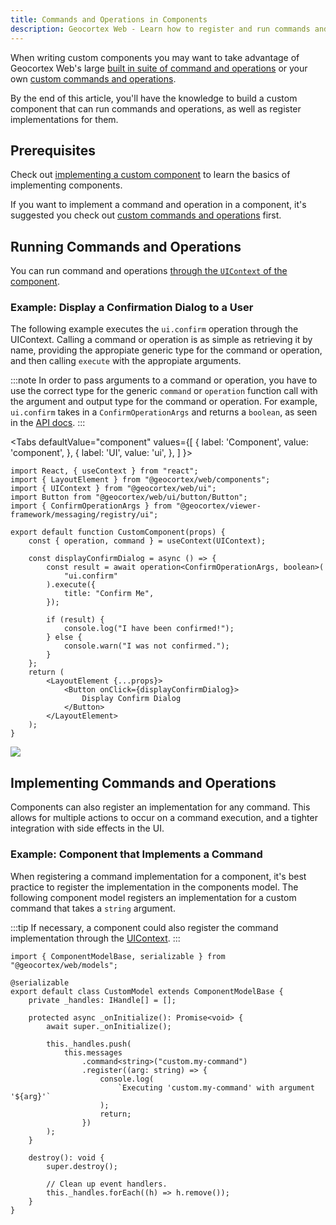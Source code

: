 ```yaml
---
title: Commands and Operations in Components
description: Geocortex Web - Learn how to register and run commands and operations in custom components
---
```



When writing custom components you may want to take advantage of Geocortex Web's large [built in suite of command and operations](api-commands-operations.mdx) or your own [custom commands and operations](usecases-implement-command-operation.mdx).

By the end of this article, you'll have the knowledge to build a custom component that can run commands and operations, as well as register implementations for them.

## Prerequisites

<PrereqsSnippet />

Check out [implementing a custom component](usecases-implement-component-with-ui.mdx) to learn the basics of implementing components.

If you want to implement a command and operation in a component, it's suggested you check out [custom commands and operations](usecases-implement-command-operation.mdx#implement-the-custom-command-and-operation) first.

## Running Commands and Operations

You can run command and operations [through the `UIContext` of the component](sdk-ui-context.mdx).

### Example: Display a Confirmation Dialog to a User

The following example executes the `ui.confirm` operation through the UIContext. Calling a command or operation is as simple as retrieving it by name, providing the appropiate generic type for the command or operation, and then calling `execute` with the appropiate arguments.

:::note
In order to pass arguments to a command or operation, you have to use the correct type for the generic `command` or `operation` function call with the argument and output type for the command or operation. For example, `ui.confirm` takes in a `ConfirmOperationArgs` and returns a `boolean`, as seen in the [API docs](api-commands-operations.mdx#uiconfirm).
:::

<Tabs
  defaultValue="component"
  values={[
    { label: 'Component', value: 'component', },
    { label: 'UI', value: 'ui', },
  ]
}>
<TabItem value="component">

```tsx title="src/components/CustomComponent/CustomComponent.tsx"
import React, { useContext } from "react";
import { LayoutElement } from "@geocortex/web/components";
import { UIContext } from "@geocortex/web/ui";
import Button from "@geocortex/web/ui/button/Button";
import { ConfirmOperationArgs } from "@geocortex/viewer-framework/messaging/registry/ui";

export default function CustomComponent(props) {
    const { operation, command } = useContext(UIContext);

    const displayConfirmDialog = async () => {
        const result = await operation<ConfirmOperationArgs, boolean>(
            "ui.confirm"
        ).execute({
            title: "Confirm Me",
        });

        if (result) {
            console.log("I have been confirmed!");
        } else {
            console.warn("I was not confirmed.");
        }
    };
    return (
        <LayoutElement {...props}>
            <Button onClick={displayConfirmDialog}>
                Display Confirm Dialog
            </Button>
        </LayoutElement>
    );
}
```

</TabItem>
<TabItem value="ui">
<img src={useBaseUrl("img/web-display-notification.png")}/>
</TabItem>
</Tabs>

## Implementing Commands and Operations

Components can also register an implementation for any command. This allows for multiple actions to occur on a command execution, and a tighter integration with side effects in the UI.

### Example: Component that Implements a Command

When registering a command implementation for a component, it's best practice to register the implementation in the components model. The following component model registers an implementation for a custom command that takes a `string` argument.

:::tip
If necessary, a component could also register the command implementation through the [UIContext](sdk-ui-context.mdx).
:::

```tsx
import { ComponentModelBase, serializable } from "@geocortex/web/models";

@serializable
export default class CustomModel extends ComponentModelBase {
    private _handles: IHandle[] = [];

    protected async _onInitialize(): Promise<void> {
        await super._onInitialize();

        this._handles.push(
            this.messages
                .command<string>("custom.my-command")
                .register((arg: string) => {
                    console.log(
                        `Executing 'custom.my-command' with argument '${arg}'`
                    );
                    return;
                })
        );
    }

    destroy(): void {
        super.destroy();

        // Clean up event handlers.
        this._handles.forEach((h) => h.remove());
    }
}
```
